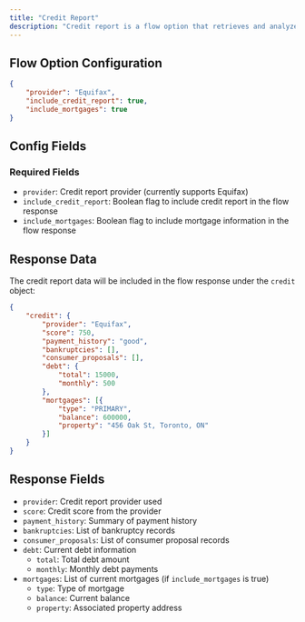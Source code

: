 ```yaml
---
title: "Credit Report"
description: "Credit report is a flow option that retrieves and analyzes an individual's credit history from major credit bureaus."
---
```


## Flow Option Configuration

```json
{
    "provider": "Equifax",
    "include_credit_report": true,
    "include_mortgages": true
}
```

## Config Fields 

### Required Fields
- `provider`: Credit report provider (currently supports Equifax)
- `include_credit_report`: Boolean flag to include credit report in the flow response
- `include_mortgages`: Boolean flag to include mortgage information in the flow response

## Response Data

The credit report data will be included in the flow response under the `credit` object:

```json
{
    "credit": {
        "provider": "Equifax",
        "score": 750,
        "payment_history": "good",
        "bankruptcies": [],
        "consumer_proposals": [],
        "debt": {
            "total": 15000,
            "monthly": 500
        },
        "mortgages": [{
            "type": "PRIMARY",
            "balance": 600000,
            "property": "456 Oak St, Toronto, ON"
        }]
    }
}
```

## Response Fields

- `provider`: Credit report provider used
- `score`: Credit score from the provider
- `payment_history`: Summary of payment history
- `bankruptcies`: List of bankruptcy records
- `consumer_proposals`: List of consumer proposal records
- `debt`: Current debt information
  - `total`: Total debt amount
  - `monthly`: Monthly debt payments
- `mortgages`: List of current mortgages (if `include_mortgages` is true)
  - `type`: Type of mortgage
  - `balance`: Current balance
  - `property`: Associated property address